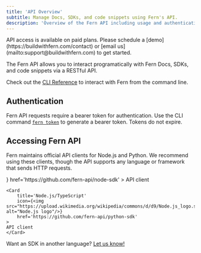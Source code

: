 ```yaml
---
title: 'API Overview'
subtitle: Manage Docs, SDKs, and code snippets using Fern's API.
description: 'Overview of the Fern API including usage and authentication'
---
```


<Aside>
    <Tip>
        API access is available on paid plans. Please schedule a [demo](https://buildwithfern.com/contact) or [email us](mailto:support@buildwithfern.com) to get started.
    </Tip>
</Aside>

The Fern API allows you to interact programatically with Fern Docs, SDKs, and code snippets via a RESTful API. 

Check out the [CLI Reference](/learn/cli-api/cli-reference/cli-overview) to interact with Fern from the command line.

## Authentication

Fern API requests require a bearer token for authentication. Use the CLI command [`fern token`](/learn/cli-api/cli-reference/commands#fern-token) to generate a bearer token. Tokens do not expire. 

## Accessing Fern API

Fern maintains official API clients for Node.js and Python. We recommend using these clients, though the API supports any language or framework that sends HTTP requests.

<CardGroup cols={2}>
    <Card 
        title='Python' 
        icon={<img src="https://upload.wikimedia.org/wikipedia/commons/c/c3/Python-logo-notext.svg" alt="Python logo"/>} 
        href='https://github.com/fern-api/node-sdk'
    >
    API client
    </Card>

    <Card 
        title='Node.js/TypeScript' 
        icon={<img src="https://upload.wikimedia.org/wikipedia/commons/d/d9/Node.js_logo.svg" alt="Node.js logo"/>} 
        href='https://github.com/fern-api/python-sdk'
    >
    API client
    </Card>
</CardGroup>

<Tip>Want an SDK in another language? [Let us know!](mailto:support@buildwithfern.com)</Tip>
